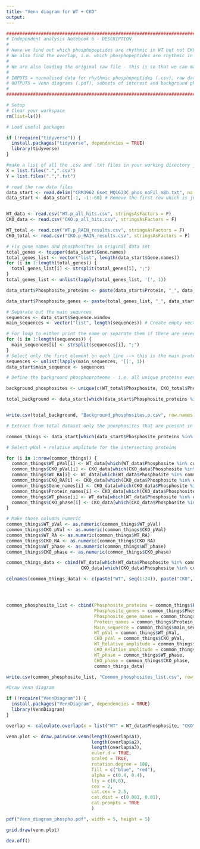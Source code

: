 ```yaml
---
title: "Venn diagram for WT + CKO"
output: 
---
```


```r
#######################################################################################################################################
# Independent analysis Notebook 6 - DESCRIPTION
#
# Here we find out which phosphopeptides are rhythmic in WT but not CKO and vice versa. 
# We also find the overlap, i.e. which phosphopeptides are rhythmic in both genotypes.
#
# We are also loading the original raw file - this is so that we can make a background list, i.e. all phosphopeptides present in the experiment, even if they are only found in one genotype.
#
# INPUTS = normalised data for rhythmic phosphopeptides (.csv), raw data file from Perseus (.txt)
# OUTPUTS = Venn diagrams (.pdf), subsets of interest and background phosphoproteome (.csv)
# 
#######################################################################################################################################
```

```r
# Setup
# Clear your workspace
rm(list=ls())

# Load useful packages

if (!require("tidyverse")) {
  install.packages("tidyverse", dependencies = TRUE)
  library(tidyverse)
} 

#make a list of all the .csv and .txt files in your working directory just so you can see what's going on
X = list.files(".",".csv")
Y = list.files(".",".txt")

# read the raw data files
data_start <- read.delim("CRM3962_6set_MQ1633C_phos_noFil_m8b.txt", na = c("NaN"), stringsAsFactors = F) # Need this file for the sequences
data_start <- data_start[-1, -1:-60] # Remove the first row which is just junk, and all data columns


WT_data <- read.csv("WT.p_all_hits.csv", stringsAsFactors = F)
CKO_data <- read.csv("CKO.p_all_hits.csv", stringsAsFactors = F)

WT_total <- read.csv("WT.p_RAIN_results.csv", stringsAsFactors = F)
CKO_total <- read.csv("CKO.p_RAIN_results.csv", stringsAsFactors = F)

```

```r
# Fix gene names and phosphosites in original data set
total_genes <- toupper(data_start$Gene.names)
total_genes_list <- vector("list", length(data_start$Gene.names))
for (i in 1:length(total_genes)) {
  total_genes_list[i] <- strsplit(total_genes[i], ";")
}
total_genes_list <- unlist(lapply(total_genes_list, '[', 1))

data_start$Phosphosite_proteins <- paste(data_start$Protein, "_", data_start$Amino.acid, data_start$Position, data_start$Multiplicity, sep = "")

data_start$Phosphosite_genes <- paste(total_genes_list, "_", data_start$Amino.acid, data_start$Position, data_start$Multiplicity, sep = "")

# Separate out the main sequnces
sequences <- data_start$Sequence.window
main_sequences <- vector("list", length(sequences)) # Create empty vector

# For loop to either print the name or separate them if there are several in one line
for (i in 1:length(sequences)) {
  main_sequences[i] <- strsplit(sequences[i], ";")
}
# Select only the first element on each line --> this is the main protein for each line then attach it to the first column of the total proteome dataframe
sequences <- unlist(lapply(main_sequences, '[[', 1))
data_start$main_sequence <- sequences
```

```r
# Define the background phosphoproteome - i.e. all unique proteins even if only present in one genotype

background_phosphosites <- unique(c(WT_total$Phosphosite, CKO_total$Phosphosite))

total_background <- data_start[which(data_start$Phosphosite_proteins %in% background_phosphosites), ]


write.csv(total_background, "Background_phosphosites.p.csv", row.names = F)

```


```r
# Extract from total dataset only the phosphosites that are present in both CKO + WT

common_things <- data_start[which(data_start$Phosphosite_proteins %in% intersect(CKO_data$Phosphosite, WT_data$Phosphosite)), 24:ncol(data_start)]

# Select pVal + relative amplitude for the intersecting proteins

for (i in 1:nrow(common_things)) {
  common_things$WT_pVal[i] <- WT_data[which(WT_data$Phosphosite %in% common_things$Phosphosite_proteins[i]), 6]
  common_things$CKO_pVal[i] <- CKO_data[which(CKO_data$Phosphosite %in% common_things$Phosphosite_proteins[i]), 6]
  common_things$WT_RA[i] <- WT_data[which(WT_data$Phosphosite %in% common_things$Phosphosite_proteins[i]), 10]
  common_things$CKO_RA[i] <- CKO_data[which(CKO_data$Phosphosite %in% common_things$Phosphosite_proteins[i]), 10]
  common_things$Gene_names[i] <- CKO_data[which(CKO_data$Phosphosite %in% common_things$Phosphosite_proteins[i]), 4]
  common_things$Protein_names[i] <- CKO_data[which(CKO_data$Phosphosite %in% common_things$Phosphosite_proteins[i]), 3]
  common_things$WT_phase[i] <- WT_data[which(WT_data$Phosphosite %in% common_things$Phosphosite_proteins[i]), 7]
  common_things$CKO_phase[i] <- CKO_data[which(CKO_data$Phosphosite %in% common_things$Phosphosite_proteins[i]), 7]
}

# Make those columns numeric
common_things$WT_pVal <- as.numeric(common_things$WT_pVal)
common_things$CKO_pVal <- as.numeric(common_things$CKO_pVal)
common_things$WT_RA <- as.numeric(common_things$WT_RA)
common_things$CKO_RA <- as.numeric(common_things$CKO_RA)
common_things$WT_phase <- as.numeric(common_things$WT_phase)
common_things$CKO_phase <- as.numeric(common_things$CKO_phase)

common_things_data <- cbind(WT_data[which(WT_data$Phosphosite %in% common_things$Phosphosite_proteins), 11:ncol(WT_data)], 
                            CKO_data[which(CKO_data$Phosphosite %in% common_things$Phosphosite_proteins), 11:ncol(CKO_data)])

colnames(common_things_data) <- c(paste("WT", seq(1:24)), paste("CKO", seq(1:24)))




common_phosphosite_list <- cbind(Phosphosite_proteins = common_things$Phosphosite_proteins,
                                 Phosphosite_genes = common_things$Phosphosite_genes,
                                 Phosphosite_gene_names = common_things$Gene_names,
                                 Protein_names = common_things$Protein_names,
                                 Main_sequence = common_things$main_sequence,
                                 WT_pVal = common_things$WT_pVal,
                                 CKO_pVal = common_things$CKO_pVal,
                                 WT_Relative_amplitude = common_things$WT_RA,
                                 CKO_Relative_amplitude = common_things$CKO_RA,
                                 WT_phase = common_things$WT_phase,
                                 CKO_phase = common_things$CKO_phase,
                                 common_things_data)

write.csv(common_phosphosite_list, "Common_phosphosites_list.csv", row.names = F)

```

```r
#Draw Venn diagram

if (!require("VennDiagram")) {
  install.packages("VennDiagram", dependencies = TRUE)
  library(VennDiagram)
} 

overlap <- calculate.overlap(x = list("WT" = WT_data$Phosphosite, "CKO" = CKO_data$Phosphosite)) #calculate overlap to pass into venn diagram function

venn.plot <- draw.pairwise.venn(length(overlap$a1), 
                                length(overlap$a2), 
                                length(overlap$a3), 
                                euler.d = TRUE, 
                                scaled = TRUE,
                                rotation.degree = 180,
                                fill = c("blue", "red"), 
                                alpha = c(0.4, 0.4),
                                lty = c(0,0), 
                                cex = 2,
                                cat.cex = 2.5, 
                                cat.dist = c(0.001, 0.01),
                                cat.prompts = TRUE
                                )

pdf("Venn_diagram_phospho.pdf", width = 5, height = 5)

grid.draw(venn.plot)

dev.off()

```

